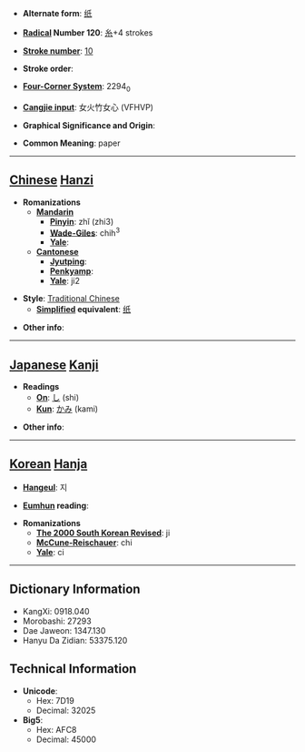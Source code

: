 * '''Alternate form''': [[纸]]

* '''[[Wiktionary:Chinese radical index| Radical]] Number 120''': [[Wiktionary:Chinese radical index 糸|糸]]+4 strokes

* '''[[Wiktionary:Chinese total strokes index|Stroke number]]''': [[Wiktionary:Chinese total strokes index 10|10]]

* '''Stroke order''': 

* '''[[Wiktionary:Chinese four corner index|Four-Corner System]]''': 2294<sub>0</sub>

* '''[[Wiktionary:Chinese Cangjie index|Cangjie input]]''': 女火竹女心 (VFHVP)

* '''Graphical Significance and Origin''': 

* '''Common Meaning''': paper

----

== [[Chinese]] [[Hanzi]] ==

* '''Romanizations'''
** '''[[Mandarin]]'''
*** '''[[Pinyin]]''': zhǐ (zhi3)
*** '''[[Wade-Giles]]''': chih<sup>3</sup>
*** '''[[Yale]]''': 
** '''[[Cantonese]]'''
*** '''[[Jyutping]]''':
*** '''[[Penkyamp]]''': 
*** '''[[Yale]]''': ji2

* '''Style''': [[Traditional Chinese]] 
** '''[[Simplified Chinese|Simplified]] equivalent''': [[纸]]

* '''Other info''': 

----

== [[Japanese]] [[Kanji]] ==

* '''Readings'''
** '''[[On]]''': [[し]] (shi)
** '''[[Kun]]''': [[かみ]] (kami)

* '''Other info''':  

----

== [[Korean]] [[Hanja]] ==

* '''[[Hangeul]]''': 지

* '''[[Eumhun]] reading''': 

* '''Romanizations'''
** '''[[The 2000 South Korean Revised Romanization|The 2000 South Korean Revised]]''': ji
** '''[[McCune-Reischauer]]''': chi
** '''[[Yale]]''': ci

----

== Dictionary Information ==

* KangXi: 0918.040
* Morobashi: 27293
* Dae Jaweon: 1347.130
* Hanyu Da Zidian: 53375.120

== Technical Information ==

* '''Unicode''':
** Hex: 7D19
** Decimal: 32025
* '''Big5''':
** Hex: AFC8
** Decimal: 45000